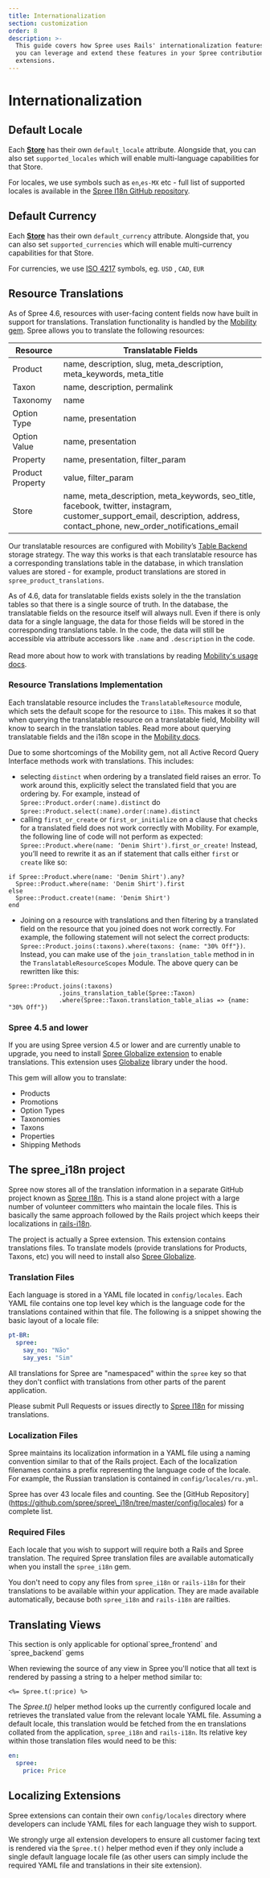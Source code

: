 ```yaml
---
title: Internationalization
section: customization
order: 8
description: >-
  This guide covers how Spree uses Rails' internationalization features, and how
  you can leverage and extend these features in your Spree contributions and
  extensions.
---
```


# Internationalization

## Default Locale

Each [**Store**](../internals/stores) has their own `default_locale` attribute. Alongside that, you can also set `supported_locales` which will enable multi-language capabilities for that Store.

For locales, we use symbols such as `en`,`es-MX` etc - full list of supported locales is available in the [Spree I18n GitHub repository](https://github.com/spree-contrib/spree\_i18n/tree/master/config/locales).

## Default Currency

Each [**Store**](../internals/stores) has their own `default_currency` attribute. Alongside that, you can also set  `supported_currencies` which will enable multi-currency capabilities for that Store.

For currencies, we use [ISO 4217](https://en.wikipedia.org/wiki/ISO\_4217) symbols, eg. `USD` , `CAD`, `EUR`

## Resource Translations

As of Spree 4.6, resources with user-facing content fields now have built in support for translations. Translation functionality is handled by the [Mobility gem](https://github.com/shioyama/mobility). Spree allows you to translate the following resources:

| Resource         | Translatable Fields                                                                                                                                                                 |
| ---------------- | ----------------------------------------------------------------------------------------------------------------------------------------------------------------------------------- |
| Product          | name, description, slug, meta\_description, meta\_keywords, meta\_title                                                                                                             |
| Taxon            | name, description, permalink                                                                                                                                                        |
| Taxonomy         | name                                                                                                                                                                                |
| Option Type      | name, presentation                                                                                                                                                                  |
| Option Value     | name, presentation                                                                                                                                                                  |
| Property         | name, presentation, filter\_param                                                                                                                                                   |
| Product Property | value, filter\_param                                                                                                                                                                |
| Store            | name, meta\_description, meta\_keywords, seo\_title, facebook, twitter, instagram, customer\_support\_email, description, address, contact\_phone, new\_order\_notifications\_email |

Our translatable resources are configured with Mobility’s [Table Backend](https://github.com/shioyama/mobility#table-backend-like-globalize) storage strategy. The way this works is that each translatable resource has a corresponding translations table in the database, in which translation values are stored - for example, product translations are stored in `spree_product_translations`.

As of 4.6, data for translatable fields exists solely in the the translation tables so that there is a single source of truth. In the database, the translatable fields on the resource itself will always null. Even if there is only data for a single language, the data for those fields will be stored in the corresponding translations table. In the code, the data will still be accessible via attribute accessors like `.name` and `.description` in the code.\
\
Read more about how to work with translations by reading [Mobility's usage docs](https://github.com/shioyama/mobility#usage).

### Resource Translations Implementation

Each translatable resource includes the `TranslatableResource` module, which sets the default scope for the resource to `i18n`. This makes it so that when querying the translatable resource on a translatable field, Mobility will know to search in the translation tables. Read more about querying translatable fields and the i18n scope in the [Mobility docs](https://github.com/shioyama/mobility#querying).

Due to some shortcomings of the Mobility gem, not all Active Record Query Interface methods work with translations. This includes:

* selecting `distinct` when ordering by a translated field raises an error. To work around this, explicitly select the translated field that you are ordering by. For example, instead of `Spree::Product.order(:name).distinct` do `Spree::Product.select(:name).order(:name).distinct`
* calling `first_or_create` or `first_or_initialize` on a clause that checks for a translated field does not work correctly with Mobility. For example, the following line of code will not perform as expected: `Spree::Product.where(name: ‘Denim Shirt').first_or_create!` Instead, you’ll need to rewrite it as an if statement that calls either `first` or `create` like so:

```
if Spree::Product.where(name: 'Denim Shirt').any?
  Spree::Product.where(name: 'Denim Shirt').first
else
  Spree::Product.create!(name: 'Denim Shirt')
end
```

* Joining on a resource with translations and then filtering by a translated field on the resource that you joined does not work correctly. For example, the following statement will not select the correct products: `Spree::Product.joins(:taxons).where(taxons: {name: "30% Off"})`. Instead, you can make use of the `join_translation_table` method in in the `TranslatableResourceScopes` Module. The above query can be rewritten like this:

```
Spree::Product.joins(:taxons)
              .joins_translation_table(Spree::Taxon)
              .where(Spree::Taxon.translation_table_alias => {name: "30% Off"})
```

### Spree 4.5 and lower

If you are using Spree version 4.5 or lower and are currently unable to upgrade, you need to install [Spree Globalize extension](https://github.com/spree-contrib/spree\_globalize) to enable translations. This extension uses [Globalize](https://github.com/globalize/globalize) library under the hood.

This gem will allow you to translate:

* Products
* Promotions
* Option Types
* Taxonomies
* Taxons
* Properties
* Shipping Methods

## The spree\_i18n project

Spree now stores all of the translation information in a separate GitHub project known as [Spree I18n](https://github.com/spree/spree\_i18n). This is a stand alone project with a large number of volunteer committers who maintain the locale files. This is basically the same approach followed by the Rails project which keeps their localizations in [rails-i18n](https://github.com/svenfuchs/rails-i18n).

The project is actually a Spree extension. This extension contains translations files. To translate models (provide translations for Products, Taxons, etc) you will need to install also [Spree Globalize](https://github.com/spree-contrib/spree\_globalize).

### Translation Files

Each language is stored in a YAML file located in `config/locales`. Each YAML file contains one top level key which is the language code for the translations contained within that file. The following is a snippet showing the basic layout of a locale file:

```yaml
pt-BR:
  spree:
    say_no: "Não"
    say_yes: "Sim"
```

All translations for Spree are "namespaced" within the `spree` key so that they don't conflict with translations from other parts of the parent application.

Please submit Pull Requests or issues directly to [Spree I18n](https://github.com/spree/spree\_i18n) for missing translations.

### Localization Files

Spree maintains its localization information in a YAML file using a naming convention similar to that of the Rails project. Each of the localization filenames contains a prefix representing the language code of the locale. For example, the Russian translation is contained in `config/locales/ru.yml`.

Spree has over 43 locale files and counting. See the \[GitHub Repository]\(https://github.com/spree/spree\_i18n/tree/master/config/locales) for a complete list.

### Required Files

Each locale that you wish to support will require both a Rails and Spree translation. The required Spree translation files are available automatically when you install the `spree_i18n` gem.

You don't need to copy any files from `spree_i18n` or `rails-i18n` for their translations to be available within your application. They are made available automatically, because both `spree_i18n` and `rails-i18n` are railties.

## Translating Views

<Note>
This section is only applicable for  optional`spree_frontend` and `spree_backend` gems
</Note>

When reviewing the source of any view in Spree you'll notice that all text is rendered by passing a string to a helper method similar to:

```
<%= Spree.t(:price) %>
```

The _Spree.t()_ helper method looks up the currently configured locale and retrieves the translated value from the relevant locale YAML file. Assuming a default locale, this translation would be fetched from the en translations collated from the application, `spree_i18n` and `rails-i18n`. Its relative key within those translation files would need to be this:

```yaml
en:
  spree:
    price: Price
```

## Localizing Extensions

Spree extensions can contain their own `config/locales` directory where developers can include YAML files for each language they wish to support.

We strongly urge all extension developers to ensure all customer facing text is rendered via the `Spree.t()` helper method even if they only include a single default language locale file (as other users can simply include the required YAML file and translations in their site extension).
